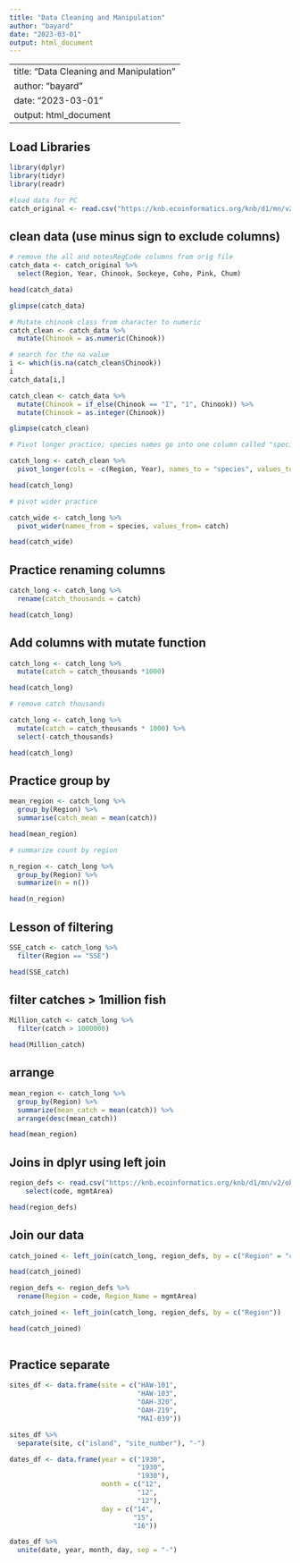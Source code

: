 ```yaml
---
title: "Data Cleaning and Manipulation"
author: "bayard"
date: "2023-03-01"
output: html_document
---
```


---
title: "Data Cleaning and Manipulation"
author: "bayard"
date: "2023-03-01"
output: html_document
---

## Load Libraries

```r
library(dplyr)
library(tidyr)
library(readr)
```

```r
#load data for PC
catch_original <- read.csv("https://knb.ecoinformatics.org/knb/d1/mn/v2/object/df35b.302.1")

```

## clean data (use minus sign to exclude columns)

```r
# remove the all and notesRegCode columns from orig file
catch_data <- catch_original %>% 
  select(Region, Year, Chinook, Sockeye, Coho, Pink, Chum)

head(catch_data)

glimpse(catch_data)
```

```r
# Mutate chinook class from character to numeric
catch_clean <- catch_data %>%
  mutate(Chinook = as.numeric(Chinook))

# search for the na value
i <- which(is.na(catch_clean$Chinook))
i
catch_data[i,]

catch_clean <- catch_data %>%
  mutate(Chinook = if_else(Chinook == "I", "1", Chinook)) %>%
  mutate(Chinook = as.integer(Chinook))

glimpse(catch_clean)
```

```r
# Pivot longer practice; species names go into one column called "species" for example

catch_long <- catch_clean %>%
  pivot_longer(cols = -c(Region, Year), names_to = "species", values_to = "catch")

head(catch_long)

# pivot wider practice

catch_wide <- catch_long %>%
  pivot_wider(names_from = species, values_from= catch)

head(catch_wide)
```
## Practice renaming columns

```r
catch_long <- catch_long %>%
  rename(catch_thousands = catch)

head(catch_long)
```

## Add columns with mutate function
```r
catch_long <- catch_long %>%
  mutate(catch = catch_thousands *1000)

head(catch_long)

# remove catch thousands

catch_long <- catch_long %>%
  mutate(catch = catch_thousands * 1000) %>%
  select(-catch_thousands)

head(catch_long)
```
## Practice group by

```r
mean_region <- catch_long %>%
  group_by(Region) %>%
  summarise(catch_mean = mean(catch))

head(mean_region)

# summarize count by region

n_region <- catch_long %>%
  group_by(Region) %>%
  summarize(n = n())

head(n_region)
```

## Lesson of filtering
```r
SSE_catch <- catch_long %>%
  filter(Region == "SSE")

head(SSE_catch)
```
## filter catches > 1million fish
```r
Million_catch <- catch_long %>%
  filter(catch > 1000000)

head(Million_catch)
```

## arrange 

```r
mean_region <- catch_long %>%
  group_by(Region) %>%
  summarize(mean_catch = mean(catch)) %>%
  arrange(desc(mean_catch))

head(mean_region)
```

## Joins in dplyr using left join

```r
region_defs <- read.csv("https://knb.ecoinformatics.org/knb/d1/mn/v2/object/df35b.303.1") %>% 
    select(code, mgmtArea)

head(region_defs)
```
## Join our data

```r
catch_joined <- left_join(catch_long, region_defs, by = c("Region" = "code"))

head(catch_joined)
```


```r
region_defs <- region_defs %>% 
  rename(Region = code, Region_Name = mgmtArea)

catch_joined <- left_join(catch_long, region_defs, by = c("Region"))

head(catch_joined)
                          
```
## Practice separate
```r
sites_df <- data.frame(site = c("HAW-101",
                                "HAW-103",
                                "OAH-320",
                                "OAH-219",
                                "MAI-039"))

sites_df %>% 
  separate(site, c("island", "site_number"), "-")
```

```r
dates_df <- data.frame(year = c("1930",
                                "1930",
                                "1930"),
                       month = c("12",
                                "12",
                                "12"),
                       day = c("14",
                               "15",
                               "16"))

dates_df %>% 
  unite(date, year, month, day, sep = "-")
```


